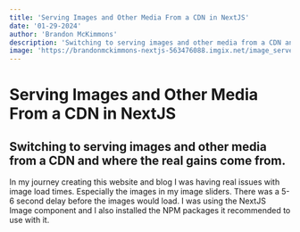 ```yaml
---
title: 'Serving Images and Other Media From a CDN in NextJS'
date: '01-29-2024'
author: 'Brandon McKimmons'
description: 'Switching to serving images and other media from a CDN and where the real gains come from.'
image: 'https://brandonmckimmons-nextjs-563476088.imgix.net/image_serve_CDN.webp'
---
```


# Serving Images and Other Media From a CDN in NextJS

## Switching to serving images and other media from a CDN and where the real gains come from.

In my journey creating this website and blog I was having real issues with image load times. Especially the images in my image sliders.
There was a 5-6 second delay before the images would load. I was using the NextJS Image component and I also installed the NPM packages
it recommended to use with it.